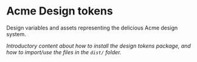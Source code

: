 
<Meta title="Introduction" />

# Acme Design tokens

Design variables and assets representing the delicious Acme design system.

_Introductory content about how to install the design tokens package, and how to import/use the files in the `dist/` folder._
